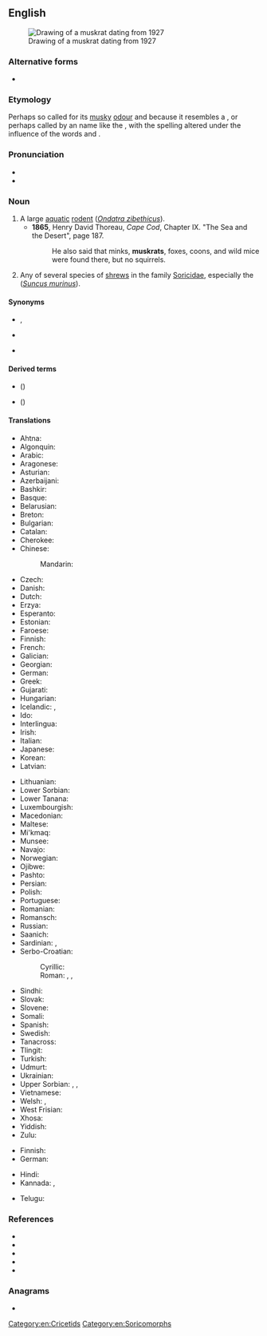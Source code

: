 {{also|musk-rat}}
==English==
[[File:Bisamratte-drawing.jpg|thumb|Drawing of a muskrat dating from 1927]]

===Alternative forms===
* {{l|en|musk-rat}}

===Etymology===
Perhaps so called for its [[musky]] [[odour]] and because it resembles a {{m|en|rat}}, or perhaps called by an {{der|en|alg|-}} name like the {{cog|abe|moskwas}}, with the spelling altered under the influence of the {{cog|en|-}} words {{m|en|musk}} and {{m|en|rat}}.

===Pronunciation===
* {{IPA|en|/ˈmʌskɹæt/}}
* {{audio|en|LL-Q1860 (eng)-Vealhurl-muskrat.wav|Audio (Berkshire, UK)}}

===Noun===
{{en-noun}}

# A large [[aquatic]] [[rodent]] (''[[Ondatra zibethicus]]'').
#* '''1865''', Henry David Thoreau, ''Cape Cod'', Chapter IX. "The Sea and the Desert", page 187.
#*: He also said that minks, '''muskrats''', foxes, coons, and wild mice were found there, but no squirrels.
# Any of several species of [[shrew]]s in the family [[Soricidae]], especially the {{vern|Asian house shrew}} (''[[Suncus murinus]]'').

====Synonyms====
* {{l|en|'rat}} {{q|chiefly informal}}, {{l|en|rat}} {{q|chiefly informal}}
* {{sense|Ondatra zibethicus}} {{l|en|musquash}}
* {{sense|Suncus murinus}} {{l|en|musk shrew}}

====Derived terms====
* {{vern|muskrat weed}} ({{taxlink|Thalictrum pubescens|species|ver=210910}})
* {{vern|muskrat root}} (''{{ll|mul|Acorus calamus}}'')

====Translations====
{{trans-top|''Ondatra zibethicus''}}
* Ahtna: {{t|aht|dzen}}
* Algonquin: {{t|alq|wajack}}
* Arabic: {{t|ar|فأر المسك|m}}
* Aragonese: {{t-needed|an}}
* Asturian: {{t-needed|ast}}
* Azerbaijani: {{t|az|ondatra}}
* Bashkir: {{t|ba|ондатра|sc=Cyrl}}
* Basque: {{t|eu|arratoi musketadun}}
* Belarusian: {{t|be|анда́тра|f}}
* Breton: {{t+|br|razh-musk}}
* Bulgarian: {{t|bg|ондатра|f}}
* Catalan: {{t|ca|rata mesquera|f}}
* Cherokee: {{t|chr|ᏎᎳᎩᏍᏆ|sc=Cher}}
* Chinese:
*: Mandarin: {{t+|cmn|麝鼠|tr=shèshǔ|sc=Hani}}
* Czech: {{t+|cs|ondatra}}
* Danish: {{t|da|bisamrotte}}
* Dutch: {{t+|nl|muskusrat|f}}
* Erzya: {{t|myv|шарапуло}}
* Esperanto: {{t|eo|ondatro}}
* Estonian: {{t+|et|ondatra}}
* Faroese: {{t|fo|moskusrotta}}
* Finnish: {{t+|fi|piisami}}
* French: {{t+|fr|rat musqué|m}}
* Galician: {{t+|gl|aguaneira}}
* Georgian: {{t|ka|ონდატრა|sc=Geor}}
* German: {{t+|de|Bisamratte|f}}
* Greek: {{t|el|μοσχοπόντικας}}
* Gujarati: {{t-needed|gu}}
* Hungarian: {{t+|hu|pézsmapocok}}
* Icelandic: {{t|is|moskusrotta}}, {{t|is|bísamrotta}}
* Ido: {{t+|io|moskorato}}
* Interlingua: {{t-needed|ia}}
* Irish: {{t|ga|muscfhrancach}}
* Italian: {{t|it|topo muschiato|m}}
* Japanese: {{t+|ja|マスクラット|tr=masukuratto|sc=Jpan}}
* Korean: {{t|ko|사향쥐}}
* Latvian: {{t|lv|ondatra}}
{{trans-mid}}
* Lithuanian: {{t|lt|ondatra}}
* Lower Sorbian: {{t|dsb|bizamowy šćurk}}
* Lower Tanana: {{t|taa|dzenh}}
* Luxembourgish: {{t|lb|Bisamrat}}
* Macedonian: {{t|mk|бизамски стаорец|m}}
* Maltese: {{t|mt|far tal-misk ta’ l-ilma}}
* Mi'kmaq: {{t|mic|gi'gwesu|an}}
* Munsee: {{t|umu|xwáshkwshush}}
* Navajo: {{t|nv|tooh łéʼétsoh}}
* Norwegian: {{t|no|bisamrotte}}
* Ojibwe: {{t|oj|wazhashk}}
* Pashto: {{t-needed|ps}}
* Persian: {{t-needed|fa}}
* Polish: {{t+|pl|piżmak|m}}
* Portuguese: {{t|pt|rato almiscareiro|m}}
* Romanian: {{t+|ro|bizam|m}}
* Romansch: {{t|rm|undatra}}
* Russian: {{t+|ru|онда́тра|f}}
* Saanich: {{t|str|sq̕əɬq̕əɬ}}
* Sardinian: {{t|sc|medrona muscada}}, {{t|sc|topi muscau}}
* Serbo-Croatian:
*: Cyrillic: {{t|sh|бизамски пацов|m|sc=Cyrl}}
*: Roman: {{t|sh|bizamski pacov|m|sc=Latn}}, {{t|sh|mošusni štakor|m}} {{qualifier|Croatia}}, {{t|sh|bizamski štakor|m}} {{qualifier|Croatia}}
* Sindhi: {{t-needed|sd}}
* Slovak: {{t|sk|ondatra pižmová}}
* Slovene: {{t|sl|pižmovka|f}}
* Somali: {{t-needed|so}}
* Spanish: {{t|es|rata almizclera}}
* Swedish: {{t+|sv|bisam|c}}
* Tanacross: {{t|tcb|dzenh}}
* Tlingit: {{t|tli|tsín}}
* Turkish: {{t|tr|misk sıçanı}}
* Udmurt: {{t|udm|вукомак}}
* Ukrainian: {{t|uk|онда́тра|f}}
* Upper Sorbian: {{t|hsb|pižmo}}, {{t|hsb|pižmowa šćura}}, {{t|hsb|bizamowa myš}}
* Vietnamese: {{t|vi|chuột xạ hương}}
* Welsh: {{t|cy|mwsglygoden}}, {{t|cy|llygoden fwsg}}
* West Frisian: {{t|fy|muskusrôt}}
* Xhosa: {{t-needed|xh}}
* Yiddish: {{t-needed|yi}}
* Zulu: {{t-needed|zu}}
{{trans-bottom}}

{{trans-top|''Suncus murinus''}}
* Finnish: {{t|fi|kyläpäästäinen}}
* German: {{t|de|Moschusspitzmaus}}
{{trans-mid}}
* Hindi: {{t+|hi|छछुंदर}}
* Kannada: {{t+|kn|ಸುಂಡಿಲಿ|sc=Knda}}, {{t+|kn|ಸುಂಡಿಲಿ|sc=Knda}}
{{trans-bottom}}

{{checktrans-top}}
* Telugu: {{t+|te|కంపెలుక|sc=Telu}}
{{trans-mid}}
{{trans-bottom}}

===References===
* {{pedia}}
* {{pedia|Asian house shrew}}
* {{specieslite|Ondatra zibethicus|i=1}}
* {{specieslite|Suncus murinus|i=1}}
* {{comcatlite|Ondatra zibethicus|i=1}}

===Anagrams===
* {{anagrams|en|a=akmrstu|Muktsar|muktars}}

[[Category:en:Cricetids]]
[[Category:en:Soricomorphs]]